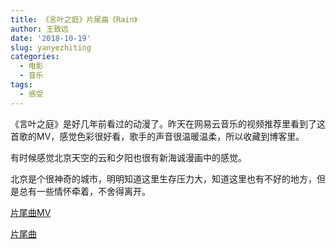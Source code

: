 ```yaml
---
title: 《言叶之庭》片尾曲《Rain》
author: 王致远
date: '2018-10-19'
slug: yanyezhiting
categories:
  - 电影
  - 音乐
tags:
  - 感受
---
```


《言叶之庭》是好几年前看过的动漫了。昨天在网易云音乐的视频推荐里看到了这首歌的MV，感觉色彩很好看，歌手的声音很温暖温柔，所以收藏到博客里。

有时候感觉北京天空的云和夕阳也很有新海诚漫画中的感觉。

北京是个很神奇的城市，明明知道这里生存压力大，知道这里也有不好的地方，但是总有一些情怀牵着，不舍得离开。

[片尾曲MV](https://music.163.com/#/video?id=D6C32B7EE701FC01949B42CEDC6744B1)

[片尾曲](https://music.163.com/#/song?id=26418808)